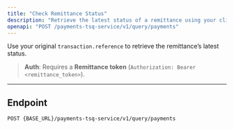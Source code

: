 ```yaml
---
title: "Check Remittance Status"
description: "Retrieve the latest status of a remittance using your client reference/uuid."
openapi: "POST /payments-tsq-service/v1/query/payments"
---
```


Use your original `transaction.reference` to retrieve the remittance’s latest status.

> **Auth**: Requires a **Remittance token** (`Authorization: Bearer <remittance_token>`).

---

## Endpoint

```http
POST {BASE_URL}/payments-tsq-service/v1/query/payments
